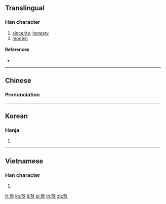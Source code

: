 {{character info/new}}
{{also|悫|愨}}
==Translingual==

===Han character===
{{Han char|rn=61|rad=心|as=11|sn=15|four=|canj=GEP|ids=⿱殼心}}

# [[sincerity]], [[honesty]]
# [[modest]]

====References====
* {{Han ref|kx=0399.140|dkj=11112|dj=0739.020|hdz=42341.020|uh=6164|ud=24932}}

----

==Chinese==
{{zh-forms|s=悫}}

===Pronunciation===
{{zh-pron
|m=què
|c=kok3
|mc=
|oc=
|ma=
|cat=n,a
}}

----

==Korean==

===Hanja===
{{ko-hanja|hangeul=각|eumhun=|rv=gak|mr=kak|y=kak}}

# {{defn|lang=ko|sort=心11}}

----

==Vietnamese==

===Han character===
{{vi-readings|rs=心11|hanviet=xác}}

# {{defn|lang=vi|sort=心11}}

[[fr:慤]]
[[ko:慤]]
[[li:慤]]
[[pl:慤]]
[[th:慤]]
[[zh:慤]]